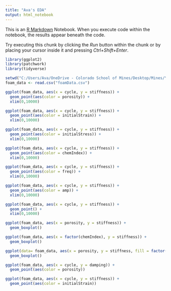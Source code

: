 ---
title: "Ava's EDA"
output: html_notebook
---

This is an [R Markdown](http://rmarkdown.rstudio.com) Notebook. When you execute code within the notebook, the results appear beneath the code. 

Try executing this chunk by clicking the *Run* button within the chunk or by placing your cursor inside it and pressing *Ctrl+Shift+Enter*. 

```{r}
library(ggplot2)
library(patchwork)
library(tidyverse)
```

```{r}
setwd("C:/Users/Ava/OneDrive - Colorado School of Mines/Desktop/Mines/Year4/Semester2/Stat Practicum")
foam_data <- read.csv("foamData.csv")
```

```{r}
ggplot(foam_data, aes(x = cycle, y = stiffness)) +
  geom_point(aes(color = porosity)) +
  xlim(0,10000)

ggplot(foam_data, aes(x = cycle, y = stiffness)) +
  geom_point(aes(color = initialStrain)) +
  xlim(0,10000)

ggplot(foam_data, aes(x = cycle, y = stiffness)) +
  geom_point(aes(color = initialStress)) +
  xlim(0,10000)

ggplot(foam_data, aes(x = cycle, y = stiffness)) +
  geom_point(aes(color = chemIndex)) +
  xlim(0,10000)

ggplot(foam_data, aes(x = cycle, y = stiffness)) +
  geom_point(aes(color = freq)) +
  xlim(0,10000)

ggplot(foam_data, aes(x = cycle, y = stiffness)) +
  geom_point(aes(color = amp)) +
  xlim(0,10000)
```
```{r}
ggplot(foam_data, aes(x = cycle, y = stiffness)) +
  geom_point() +
  xlim(0,10000)
```

```{r}
ggplot(foam_data, aes(x = porosity, y = stiffness)) +
  geom_boxplot() 

ggplot(foam_data, aes(x = factor(chemIndex), y = stiffness)) +
  geom_boxplot() 

ggplot(data= foam_data, aes(x = porosity, y = stiffness, fill = factor(chemIndex))) +
  geom_boxplot() 
```

```{r}
ggplot(foam_data, aes(x = cycle, y = damping)) +
  geom_point(aes(color = porosity))

ggplot(foam_data, aes(x = cycle, y = stiffness)) +
  geom_point(aes(color = initialStrain))
```

